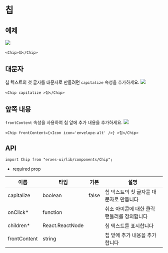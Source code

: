 
<HeroPattern />

# 칩
## **예제**
![](https://imagedelivery.net/5m26Aj-CutMXPPNacMs_yQ/edd05264-cb2e-4a49-7f8e-419bca5eb200/public)
```tsx
<Chip>칩</Chip> 
```

## **대문자**
칩 텍스트의 첫 글자를 대문자로 만들려면 `capitalize` 속성을 추가하세요.
![](https://imagedelivery.net/5m26Aj-CutMXPPNacMs_yQ/e0b7e578-a3c8-4d52-0a8a-460b686bc600/public)
```tsx
<Chip capitalize >칩</Chip> 
```

## **앞쪽 내용**
`frontContent` 속성을 사용하여 칩 앞에 추가 내용을 추가하세요.
![](https://imagedelivery.net/5m26Aj-CutMXPPNacMs_yQ/f7e7eb1b-9beb-4490-e18f-b9771a7d5400/public)
```tsx
<Chip frontContent={<Icon icon='envelope-alt' />} >칩</Chip> 
```

## **API**
```tsx
import Chip from "erxes-ui/lib/components/Chip";
```
* required prop

| 이름 | 타입 | 기본 | 설명 |
| ---| --- | ---| --- |
| capitalize | boolean | false | 칩 텍스트의 첫 글자를 대문자로 만듭니다 |
| onClick* | function |  | 취소 아이콘에 대한 클릭 핸들러를 정의합니다 |
| children*	 | React.ReactNode	| | 칩 텍스트를 표시합니다 |
| frontContent | string	 |  | 칩 앞에 추가 내용을 추가합니다 |